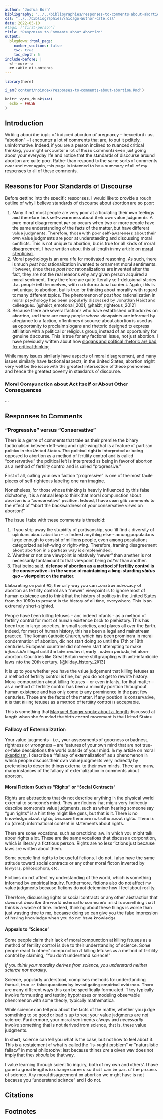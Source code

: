 ```yaml
---
author: "Joshua Born"
bibliography: "../../bibliographies/responses-to-comments-about-abortion.bib"
csl: "../../bibliographies/chicago-author-date.csl"
date: 2022-05-10
#tags: ["first-person"]
title: "Responses to Comments about Abortion"
output:
  blogdown::html_page:
    number_sections: false
    toc: true
    toc_depth: 5
include-before: |
  <!--more-->
  ## Table of Contents
---
```


```r
library(here)

i_am('content/noindex/responses-to-comments-about-abortion.Rmd')

knitr::opts_chunk$set(
  echo = FALSE
)
```

## Introduction

Writing about the topic of induced abortion of pregnancy -- henceforth just "abortion" -- I encounter a lot of comments that are, to put it politely, uninformative. Indeed, if you are a person inclined to nuanced critical thinking, you might encounter a lot of these comments even just going about your everyday life and notice that the standards of discourse around abortion are quite poor. Rather than respond to the same sorts of comments over and over again, this page is intended to be a summary of all of my responses to all of these comments.

## Reasons for Poor Standards of Discourse

Before getting into the specific responses, I would like to provide a rough outline of why I believe standards of discourse about abortion are so poor:

1. Many if not most people are very poor at articulating their own feelings and therefore lack self-awareness about their own value judgments. A pure moral disagreement _per se_ occurs when two or more people have the same understanding of the facts of the matter, but have different value judgments. Therefore, those with poor self-awareness about their own value judgments are poor at understanding and discussing moral conflicts. This is not unique to abortion, but is true for all kinds of moral disagreement. I have written about this at length in my article on [moral skepticism](/moral-skepticism.html).
1. Moral psychology is an area rife for motivated reasoning. As such, there is much _post hoc_ rationalization invented to ornament moral sentiments. However, since these _post hoc_ rationalizations are invented after the fact, they are not the real reasons why any given person acquired a moral sentiment. They therefore are quite literally self-delusional stories that people tell themselves, with no informational content. Again, this is not unique to abortion, but is true for thinking about morality with regard to many different topics. The phenomenon of _post hoc_ rationalization in moral psychology has been popularly discussed by Jonathan Haidt and colleagues. [@haidt_emotional_2001; @haidt_righteous_2012]
1. Because there are several factions who have established orthodoxies on abortion, and there are many people whose viewpoints are informed by allegiance to a faction, oftentimes discourse about abortion is used as an opportunity to proclaim slogans and rhetoric designed to express affiliation with a political or religious group, instead of an opportunity for genuine discourse. This is true for any factional issue, not just abortion. I have previously written about how [slogans and political rhetoric are bad for critical thinking](/political-rhetoric-as-shibboleths.html).

While many issues similarly have aspects of moral disagreement, and many issues similarly have factional aspects, in the United States, abortion might very well be the issue with the greatest intersection of these phenomena and hence the greatest poverty in standards of discourse.

### Moral Compunction about Act Itself or About Other Consequences

...


## Responses to Comments

### "Progressive" versus "Conservative"

There is a genre of comments that take as their premise the binary factionalism between left-wing and right-wing that is a feature of partisan politics in the United States. The political right is interpreted as being opposed to abortion as a method of fertility control and is called "conservative," the political left is interpreted as being in favor of abortion as a method of fertility control and is called "progressive."

First of all, calling your own faction "progressive" is one of the most facile pieces of self-righteous labeling one can imagine.

Nonetheless, for those whose thinking is heavily influenced by this false dichotomy, it is a natural leap to think that moral compunction about abortion is a "conservative" position. Indeed, I have seen glib comments to the effect of "abort the backwardness of your conservative views on abortion!"

The issue I take with these comments is threefold:

1. If you strip away the stupidity of partisanship, you fill find a diversity of opinions about abortion -- or indeed anything else -- among populations large enough to consist of millions people, even among populations categorized as left-wing or right-wing. Therefore, framing disagreement about abortion in a partisan way is simpleminded.
1. Whether or not one viewpoint is relatively "newer" than another is not necessarily tantamount to that viewpoint being _better_ than another.
1. That being said, **defense of abortion as a method of fertility control is the conservative -- in the sense of maintaining a long-standing _status quo_ -- viewpoint on the matter.**

Elaborating on point #3, the only way you can construe advocacy of abortion as fertility control as a "newer" viewpoint is to ignore most of human existence and to think that the history of politics in the United States from the 1950s to present is the history of all time, everywhere. This is an extremely short-sighted.

People have been killing fetuses -- and indeed infants -- as a method of fertility control for most of human existence back to prehistory. This has been true in large societies, in small societies, and places all over the Earth. Indeed, for most of human history, this has been a legal and mainstream practice. The Roman Catholic Church, which has been prominent in moral condemnation of abortion, did not start doing so until the 17th or 18th centuries. European countries did not even start attempting to make _infanticide_ illegal until the late medieval, early modern periods, let alone abortion. Countries like Great Britain were still grappling with anti-infanticide laws into the 20th century. [@kilday_history_2013]

It is up to you whether you have the value judgement that killing fetuses as a method of fertility control is fine, but you do not get to rewrite history. Moral compunction about killing fetuses -- or even infants, for that matter -- as a method of fertility control has been a minority position throughout human existence and has only come to any prominence in the past few centuries. Those are the facts of the matter. If any position is conservative, it is that killing fetuses as a method of fertility control is acceptable.

This is something that [Margaret Sanger spoke about at length](/margaret-sanger-on-abortion-in-her-own-words.html) discussed at length when she founded the birth control movement in the United States.


### Fallacy of Externalization

Your value judgments -- i.e., your assessments of goodness or badness, rightness or wrongness -- are features of your own mind that are not true-or-false descriptions the world outside of your mind. In my [article on moral skepticism](/moral-skepticism.html#the-fallacy-of-externalization), I describe a "fallacy of externalization" as a phenomenon in which people discuss their own value judgments very indirectly by pretending to describe things external to their own minds. There are many, many instances of the fallacy of externalization in comments about abortion.


#### Moral Fictions Such as "Rights" or "Social Contracts"

Rights are abstractions that do not describe anything in the physical world external to someone's mind. They are fictions that might very indirectly describe someone's value judgments, such as when hearing someone say "gun rights" is a hint they might like guns, but that is it. There is no knowledge about rights, because there are no truths about rights. There is no (direct) informational content in statements about rights.

There are some vocations, such as practicing law, in which you might talk about rights a lot. These are the same vocations that discuss a corporation, which is literally a fictitious person. Rights are no less fictions just because laws are written about them.

Some people find rights to be useful fictions. I do not. I also have the same attitude toward social contracts or any other moral fiction invented by lawyers, philosophers, etc.

Fictions do not affect my understanding of the world, which is something informed by empirical inquiry. Furthermore, fictions also do not affect my value judgments because fictions do not determine how I feel about reality.

Therefore, discussing rights or social contracts or any other abstraction that does not describe the world external to someone's mind is something that I think is a waste of time. Indeed, thinking about these things is worse than just wasting time to me, because doing so can give you the false impression of having knowledge when you do not have knowledge.


#### Appeals to "Science"

Some people claim their lack of moral compunction at killing fetuses as a method of fertility control is due to their understanding of science. Some people react to others' compunction at killing fetuses as a method of fertility control by claiming, "You don't understand science!"

_If you think your morality derives from science, you understand neither science nor morality._

Science, popularly understood, comprises methods for understanding factual, true-or-false questions by investigating empirical evidence. There are many different ways this can be specifically formulated. They typically involve formulating and testing hypotheses or modeling observable phenomenon with some theory, typically mathematical.

While science can tell you about the facts of the matter, whether you judge something to be good or bad is up to you; your value judgments are not science. Furthermore, your moral sentiments _always_ and _necessarily_ involve something that is not derived from science, that is, these value judgments.

In short, science can tell you what is the case, but not how to feel about it. This is a restatement of what is called the "is-ought problem" or "naturalistic fallacy" in moral philosophy: just because things _are_ a given way does not imply that they _should_ be that way.

I value learning through scientific inquiry, both of my own and others'. I have gone to great lengths to change careers so that I can be part of the process of science. Any moral disagreement on abortion we might have is not because you "understand science" and I do not.


## Citations

::: {#refs}
:::


## Footnotes
